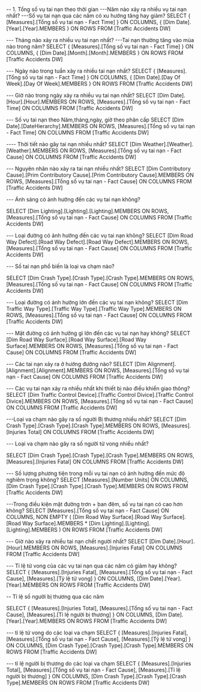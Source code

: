 ﻿
-- 1. Tổng số vụ tai nạn theo thời gian 
---Năm nào xảy ra nhiều vụ tai nạn nhất?
---Số vụ tai nạn qua các năm có xu hướng tăng hay giảm?
SELECT 
    { [Measures].[Tổng số vụ tai nạn - Fact Time] } ON COLUMNS,
    { [Dim Date].[Year].[Year].MEMBERS } ON ROWS
FROM [Traffic Accidents DW]

--- Tháng nào xảy ra nhiều vụ tai nạn nhất?
---Tai nạn thường tăng vào mùa nào trong năm?
SELECT
    { [Measures].[Tổng số vụ tai nạn - Fact Time] } ON COLUMNS,
    { [Dim Date].[Month].[Month].MEMBERS } ON ROWS
FROM [Traffic Accidents DW]

--- Ngày nào trong tuần xảy ra nhiều tai nạn nhất?
SELECT 
    { [Measures].[Tổng số vụ tai nạn - Fact Time] } ON COLUMNS,
    { [Dim Date].[Day Of Week].[Day Of Week].MEMBERS } ON ROWS
FROM [Traffic Accidents DW]

--- Giờ nào trong ngày xảy ra nhiều vụ tai nạn nhất?
SELECT 
  [Dim Date].[Hour].[Hour].MEMBERS ON ROWS,
  [Measures].[Tổng số vụ tai nạn - Fact Time] ON COLUMNS
FROM [Traffic Accidents DW]

--- Số vụ tai nạn theo Năm,tháng,ngày, giờ theo phân cấp
SELECT
	[Dim Date].[DateHierarchy].MEMBERS ON ROWS,
	[Measures].[Tổng số vụ tai nạn - Fact Time] ON COLUMNS
FROM [Traffic Accidents DW]

---- Thời tiết nào gây tai nạn nhiều nhất?
SELECT 
  [Dim Weather].[Weather].[Weather].MEMBERS ON ROWS,
  [Measures].[Tổng số vụ tai nạn - Fact Cause] ON COLUMNS
FROM [Traffic Accidents DW]


--- Nguyên nhân nào xảy ra tai nạn nhiều nhất?
SELECT 
  [Dim Contributory Cause].[Prim Contributory Cause].[Prim Contributory Cause].MEMBERS ON ROWS,
  [Measures].[Tổng số vụ tai nạn - Fact Cause] ON COLUMNS
FROM [Traffic Accidents DW]

--- Ánh sáng có ảnh hưởng đến các vụ tai nạn không?

SELECT 
  [Dim Lighting].[Lighting].[Lighting].MEMBERS ON ROWS,
  [Measures].[Tổng số vụ tai nạn - Fact Cause] ON COLUMNS
FROM [Traffic Accidents DW]


--- Loại đường có ảnh hưởng đến các vụ tai nạn không?
SELECT 
  [Dim Road Way Defect].[Road Way Defect].[Road Way Defect].MEMBERS ON ROWS,
  [Measures].[Tổng số vụ tai nạn - Fact Cause] ON COLUMNS
FROM [Traffic Accidents DW]


--- Số tai nạn phổ biến là loại va chạm nào?

SELECT 
  [Dim Crash Type].[Crash Type].[Crash Type].MEMBERS ON ROWS,
  [Measures].[Tổng số vụ tai nạn - Fact Cause] ON COLUMNS
FROM [Traffic Accidents DW]

--- Loại đường có ảnh hưởng lớn đến các vụ tai nạn không?
SELECT 
  [Dim Traffic Way Type].[Traffic Way Type].[Traffic Way Type].MEMBERS ON ROWS,
  [Measures].[Tổng số vụ tai nạn - Fact Cause] ON COLUMNS
FROM [Traffic Accidents DW]

--- Mặt đường có ảnh hưởng gì lớn đến các vụ tai nạn hay không?
SELECT 
  [Dim Road Way Surface].[Road Way Surface].[Road Way Surface].MEMBERS ON ROWS,
  [Measures].[Tổng số vụ tai nạn - Fact Cause] ON COLUMNS
FROM [Traffic Accidents DW]

--- Các tai nạn xảy ra ở hướng đường nào?
SELECT 
  [Dim Alignment].[Alignment].[Alignment].MEMBERS ON ROWS,
  [Measures].[Tổng số vụ tai nạn - Fact Cause] ON COLUMNS
FROM [Traffic Accidents DW]

--- Các vụ tai nạn xảy ra nhiều nhất khi thiết bị nào điều khiển giao thông?
SELECT 
  [Dim Traffic Control Device].[Traffic Control Divice].[Traffic Control Divice].MEMBERS ON ROWS,
  [Measures].[Tổng số vụ tai nạn - Fact Cause] ON COLUMNS
FROM [Traffic Accidents DW]

---Loại va chạm nào gây ra số người Bị thương nhiều nhất?
SELECT 
  [Dim Crash Type].[Crash Type].[Crash Type].MEMBERS ON ROWS,
  [Measures].[Injuries Total] ON COLUMNS
FROM [Traffic Accidents DW]

--- Loại va chạm nào gây ra số người tử vong nhiều nhất?

SELECT 
  [Dim Crash Type].[Crash Type].[Crash Type].MEMBERS ON ROWS,
  [Measures].[Injuries Fatal] ON COLUMNS
FROM [Traffic Accidents DW]

--- Số lượng phương tiện trong mỗi vụ tai nạn có ảnh hưởng đến mức độ nghiêm trọng không?
SELECT 
  [Measures].[Number Units] ON COLUMNS,
  [Dim Crash Type].[Crash Type].[Crash Type].MEMBERS ON ROWS
FROM [Traffic Accidents DW]

---Trong điều kiện mặt đường trơn + ban đêm, số vụ tai nạn có cao hơn không?
SELECT
  [Measures].[Tổng số vụ tai nạn - Fact Cause] ON COLUMNS,
  NON EMPTY (
    [Dim Road Way Surface].[Road Way Surface].[Road Way Surface].MEMBERS *
    [Dim Lighting].[Lighting].[Lighting].MEMBERS
  ) ON ROWS
FROM [Traffic Accidents DW]

--- Giờ nào xảy ra nhiều tai nạn chết người nhất?
SELECT 
  [Dim Date].[Hour].[Hour].MEMBERS ON ROWS,
  [Measures].[Injuries Fatal] ON COLUMNS
FROM [Traffic Accidents DW]


--- Tỉ lệ tử vong của các vụ tai nạn qua các năm có giảm hay không?
SELECT 
  { [Measures].[Injuries Fatal], [Measures].[Tổng số vụ tai nạn - Fact Cause], [Measures].[Tỷ lệ tử vong] } ON COLUMNS,
  [Dim Date].[Year].[Year].MEMBERS ON ROWS
FROM [Traffic Accidents DW]


-- Tỉ lệ số người bị thương qua các năm

SELECT 
  { [Measures].[Injuries Total], [Measures].[Tổng số vụ tai nạn - Fact Cause], [Measures].[Tỉ lệ người bị thương] } ON COLUMNS,
  [Dim Date].[Year].[Year].MEMBERS ON ROWS
FROM [Traffic Accidents DW]

--- tỉ lệ tử vong do các loại va chạm
SELECT 
  { [Measures].[Injuries Fatal], [Measures].[Tổng số vụ tai nạn - Fact Cause], [Measures].[Tỷ lệ tử vong] } ON COLUMNS,
  [Dim Crash Type].[Crash Type].[Crash Type].MEMBERS ON ROWS
FROM [Traffic Accidents DW]

--- tỉ lệ người bị thương do các loại va chạm
SELECT 
  { [Measures].[Injuries Total], [Measures].[Tổng số vụ tai nạn - Fact Cause], [Measures].[Tỉ lệ người bị thương] } ON COLUMNS,
  [Dim Crash Type].[Crash Type].[Crash Type].MEMBERS ON ROWS
FROM [Traffic Accidents DW]